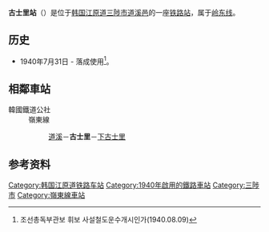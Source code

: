 {{朝鮮半島車站資訊
|公司色 = #0066b3
|文字色 = 
|站名 = 古士里站<br />{{lang|en|Gosa-ri}}
|圖片 =
|pxl = 
|圖片說明 =
|車站編號 = 
|前一站 = [[道溪站|道溪]]
|前一站距離 = 4.7
|後一站距離 = 1.7
|後一站 = [[下古士里站|下古士里]]
|距離 =116.0
|起點站 = [[荣州站|荣州]]
|所屬路線 = [[岭东线|岭东线]]
|諺文 = 고사리역
|朝鮮漢字 = 古士里驛
|文觀部式 =Gosa-ri-yeok 
|馬-賴式 =Kosa-ri-yŏk
|副站名 = 
|停站路線數 = 
|所屬公司 = [[韩国铁道公社|韩国铁道公社]]
|所在地 =[[江原道_(韩国)|江原道]][[三陟市|三陟市]][[道溪邑|道溪邑]]
|車站構造 = 地面车站
|月台配置 = 1面2线
|啟用年月日 =1940年7月31日
|廢站年月日 = 
|上下車人次 =
|統計年度 =
|轉車 = 
|備註 = 
|全寬備註 = 
}}

'''古士里站'''（{{kor|諺=고사리역|漢=古士里驛|羅=Gosa-ri yeok|f=y}}）是位于[[韩国|韩国]][[江原道_(韩国)|江原道]][[三陟市|三陟市]][[道溪邑|道溪邑]]的一座[[铁路站|铁路站]]，属于[[岭东线|岭东线]]。

== 历史 ==
*1940年7月31日 - 落成使用<ref>조선총독부관보 휘보 사설철도운수개시인가(1940.08.09)</ref>。

== 相鄰車站 ==
;韓國鐵道公社
:嶺東線
::[[道溪站|道溪]]－'''古士里'''－[[下古士里站|下古士里]]

== 参考资料 ==
{{reflist}}

{{岭东线}}

[[Category:韩国江原道铁路车站|Category:韩国江原道铁路车站]]
[[Category:1940年啟用的鐵路車站|Category:1940年啟用的鐵路車站]]
[[Category:三陟市|Category:三陟市]]
[[Category:嶺東線車站|Category:嶺東線車站]]